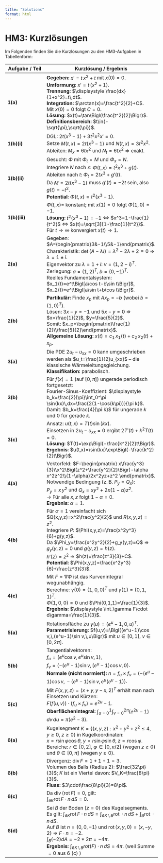 ```yaml
---
title: "Solutions"
format: html
---
```


# HM3: Kurzlösungen

Im Folgenden finden Sie die Kurzlösungen zu den HM3-Aufgaben in Tabellenform:

| **Aufgabe / Teil** | **Kurzlösung / Ergebnis** |
|--------------------|---------------------------|
| **1(a)** | **Gegeben:** $x' = t\,x^2 + t$ mit $x(0)=0$. <br> **Umformung:** $x' = t\,(x^2+1)$. <br> **Trennung:** $\displaystyle \frac{dx}{1+x^2}=t\,dt$. <br> **Integration:** $\arctan(x)=\frac{t^2}{2}+C$. <br> Mit $x(0)=0$ folgt $C=0$. <br> **Lösung:** $x(t)=\tan\Bigl(\frac{t^2}{2}\Bigr)$. <br> **Definitionsbereich:** $t\in(-\sqrt{\pi},\sqrt{\pi})$. |
| **1(b)(i)** | DGL: $2t(x^3-1)+3t^2x^2x'=0$. <br> Setze $M(t,x)=2t(x^3-1)$ und $N(t,x)=3t^2x^2$. <br> Ableiten: $M_x=6tx^2$ und $N_t=6tx^2$ ⇒ exakt. |
| **1(b)(ii)** | Gesucht: $\Phi$ mit $\Phi_t=M$ und $\Phi_x=N$. <br> Integriere $N$ nach $x$: $\Phi(t,x)=t^2x^3+g(t)$. <br> Ableiten nach $t$: $\Phi_t=2tx^3+g'(t)$. <br> Da $M=2t(x^3-1)$ muss $g'(t)=-2t$ sein, also $g(t)=-t^2$. <br> **Potential:** $\Phi(t,x)=t^2(x^3-1)$. |
| **1(b)(iii)** | $\Phi(t,x)=$ konstant; mit $x(1)=0$ folgt $\Phi(1,0)=-1$. <br> **Lösung:** $t^2(x^3-1)=-1$ ⇔ $x^3=1-\frac{1}{t^2}$ ⇔ $x(t)=\sqrt[3]{1-\frac{1}{t^2}}$. <br> Für $t\to\infty$ konvergiert $x(t)\to 1$. |
| **2(a)** | Gegeben: $A=\begin{pmatrix}3&-1\\5&-1\end{pmatrix}$. <br> Charakteristik: $\det(A-\lambda I)=\lambda^2-2\lambda+2=0$ ⇒ $\lambda=1\pm i$. <br> Eigenvektor zu $\lambda=1+i$: $v=(1,\,2-i)^T$. <br> Zerlegung: $a=(1,2)^T$, $b=(0,-1)^T$. <br> Reelles Fundamentalsystem: <br> $x_1(t)=e^t\Bigl[a\cos t-b\sin t\Bigr]$, <br> $x_2(t)=e^t\Bigl[a\sin t+b\cos t\Bigr]$. |
| **2(b)** | **Partikulär:** Finde $x_p$ mit $Ax_p=-b$ (wobei $b=(1,0)^T$). <br> Lösen: $3x-y=-1$ und $5x-y=0$ ⇒ $x=\frac{1}{2}$, $y=\frac{5}{2}$. <br> Somit: $x_p=\begin{pmatrix}\frac{1}{2}\\\frac{5}{2}\end{pmatrix}$. <br> **Allgemeine Lösung:** $x(t)=c_1\,x_1(t)+c_2\,x_2(t)+x_p$. |
| **3(a)** | Die PDE $2u_t-u_{xx}=0$ kann umgeschrieben werden als $u_t=\frac{1}{2}u_{xx}$ – die klassische Wärmeleitungsgleichung. <br> **Klassifikation:** parabolisch. |
| **3(b)** | Für $f(x)=1$ (auf $[0,\pi]$) ungerade periodisch fortgesetzt: <br> Fourier-Sinus-Koeffizient: $\displaystyle b_k=\frac{2}{\pi}\int_0^\pi \sin(kx)\,dx=\frac{2(1-\cos(k\pi))}{\pi k}$. <br> Damit: $b_k=\frac{4}{\pi k}$ für ungerade $k$ und 0 für gerade $k$. |
| **3(c)** | Ansatz: $u(t,x)=T(t)\sin(kx)$. <br> Einsetzen in $2u_t-u_{xx}=0$ ergibt $2T'(t)+k^2T(t)=0$. <br> **Lösung:** $T(t)=\exp\Bigl(-\frac{k^2}{2}t\Bigr)$. <br> **Ergebnis:** $u(t,x)=\sin(kx)\exp\Bigl(-\frac{k^2}{2}t\Bigr)$. |
| **4(a)** | Vektorfeld: $F=\begin{pmatrix} x\frac{y^3}{3}\\x^2\Bigl(z^2+\frac{y^2}{2}\Bigr)-\alpha x^2z^2\\(1-\alpha)2x^2yz+z^2 \end{pmatrix}$. <br> Notwendige Bedingung (z. B. $P_y=Q_x$): <br> $P_y=x\,y^2$ und $Q_x=xy^2+2x(1-\alpha)z^2$. <br> → Für alle $x,z$ folgt $1-\alpha=0$. <br> **Ergebnis:** $\alpha=1$. |
| **4(b)** | Für $\alpha=1$ vereinfacht sich $Q(x,y,z)=x^2\frac{y^2}{2}$ und $R(x,y,z)=z^2$. <br> Integriere $P$: $\Phi(x,y,z)=\frac{x^2y^3}{6}+g(y,z)$. <br> Da $\Phi_y=\frac{x^2y^2}{2}+g_y(y,z)=Q$ ⇒ $g_y(y,z)=0$ und $g(y,z)=h(z)$. <br> $h'(z)=z^2$ ⇒ $h(z)=\frac{z^3}{3}+C$. <br> **Potential:** $\Phi(x,y,z)=\frac{x^2y^3}{6}+\frac{z^3}{3}$. |
| **4(c)** | Mit $F=\nabla\Phi$ ist das Kurvenintegral wegunabhängig. <br> Berechne: $\gamma(0)=(1,0,0)^T$ und $\gamma(1)=(0,1,1)^T$. <br> $\Phi(1,0,0)=0$ und $\Phi(0,1,1)=\frac{1}{3}$. <br> **Ergebnis:** $\displaystyle \int_\gamma F\cdot d\gamma=\frac{1}{3}$. |
| **5(a)** | Rotationsfläche zu $\gamma(u)=(e^u-1,0,u)^T$. <br> **Parametrisierung:** $f(u,v)=\Bigl((e^u-1)\cos v,\,(e^u-1)\sin v,\,u\Bigr)$ mit $u\in[0,1]$, $v\in[0,2\pi]$. |
| **5(b)** | Tangentialvektoren: <br> $f_u=(e^u\cos v,\,e^u\sin v,\,1)$, <br> $f_v=(- (e^u-1)\sin v,\,(e^u-1)\cos v,\,0)$. <br> **Normale (nicht normiert):** $n=f_u\times f_v=(- (e^u-1)\cos v,\,- (e^u-1)\sin v,\,e^u(e^u-1))$. |
| **5(c)** | Mit $F(x,y,z)=(x+y,\,y-x,\,2)^T$ erhält man nach Einsetzen und Kürzen: <br> $F(f(u,v))\cdot (f_u\times f_v)= e^{2u}-1$. <br> **Oberflächenintegral:** $\displaystyle \int_{u=0}^1\int_{v=0}^{2\pi}(e^{2u}-1)\,dv\,du=\pi(e^2-3)$. |
| **6(a)** | Kugelsegment $K=\{(x,y,z):x^2+y^2+z^2\le4,\; y\ge0,\; z\ge0\}$ in Kugelkoordinaten: <br> $x=r\sin\varphi\cos\theta,\; y=r\sin\varphi\sin\theta,\; z=r\cos\varphi$. <br> Bereiche: $r\in[0,2]$, $\varphi\in[0,\pi/2]$ (wegen $z\ge0$) und $\theta\in[0,\pi]$ (wegen $y\ge0$). |
| **6(b)** | Divergenz: $\operatorname{div}F=1+1+1=3$. <br> Volumen des Balls (Radius 2): $\frac{32\pi}{3}$; $K$ ist ein Viertel davon: $V_K=\frac{8\pi}{3}$. <br> **Fluss:** $3\cdot\frac{8\pi}{3}=8\pi$. |
| **6(c)** | Da $\operatorname{div}(\operatorname{rot}F)=0$, gilt: <br> $\displaystyle \int_{\partial K}\operatorname{rot}F\cdot n\,dS=0$. |
| **6(d)** | Sei $B$ der Boden ($z=0$) des Kugelsegments. <br> Es gilt: $\int_{\partial K}\operatorname {rot} F\cdot n\,dS = \int_{\partial K\setminus B}\operatorname {rot}\cdot n\,dS+\int_B \operatorname {rot}\cdot n\,dS$. <br> Auf $B$ ist $n=(0,0,-1)$ und $\operatorname {rot}(x,y,0)=(x,-y,2)$ ⇒ $F\cdot n=-2$. <br> $\int_B (-2)dA=-2*2\pi=-4\pi$. <br> **Ergebnis:** $\displaystyle \int_{\partial K\setminus B}rot(F)\cdot n\,dS=4\pi$. (weil Summe $= 0$ aus 6 (c) ) |

